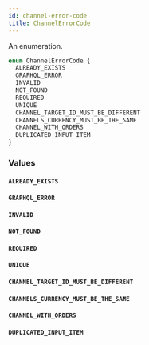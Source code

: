 ```yaml
---
id: channel-error-code
title: ChannelErrorCode
---
```


An enumeration.

```graphql
enum ChannelErrorCode {
  ALREADY_EXISTS
  GRAPHQL_ERROR
  INVALID
  NOT_FOUND
  REQUIRED
  UNIQUE
  CHANNEL_TARGET_ID_MUST_BE_DIFFERENT
  CHANNELS_CURRENCY_MUST_BE_THE_SAME
  CHANNEL_WITH_ORDERS
  DUPLICATED_INPUT_ITEM
}
```

### Values

#### `ALREADY_EXISTS`

#### `GRAPHQL_ERROR`

#### `INVALID`

#### `NOT_FOUND`

#### `REQUIRED`

#### `UNIQUE`

#### `CHANNEL_TARGET_ID_MUST_BE_DIFFERENT`

#### `CHANNELS_CURRENCY_MUST_BE_THE_SAME`

#### `CHANNEL_WITH_ORDERS`

#### `DUPLICATED_INPUT_ITEM`
